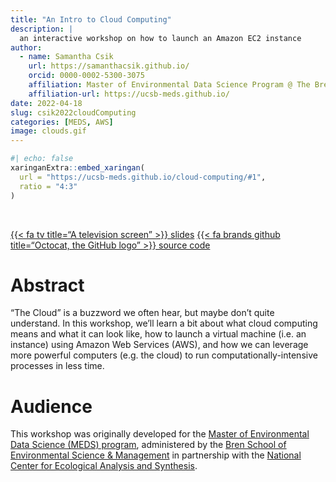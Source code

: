 ```yaml
---
title: "An Intro to Cloud Computing"
description: |
  an interactive workshop on how to launch an Amazon EC2 instance
author:
  - name: Samantha Csik
    url: https://samanthacsik.github.io/
    orcid: 0000-0002-5300-3075
    affiliation: Master of Environmental Data Science Program @ The Bren School (UCSB) & The National Center for Ecological Analysis and Synthesis
    affiliation-url: https://ucsb-meds.github.io/
date: 2022-04-18
slug: csik2022cloudComputing
categories: [MEDS, AWS]
image: clouds.gif
---
```


```r
#| echo: false
xaringanExtra::embed_xaringan(
  url = "https://ucsb-meds.github.io/cloud-computing/#1",
  ratio = "4:3"
)
```

<br>

::: {.center-text}
[{{< fa tv title="A television screen" >}} slides](https://ucsb-meds.github.io/cloud-computing/#1){.btn .btn-secondary role="button"} [{{< fa brands github title="Octocat, the GitHub logo" >}} source code](https://github.com/UCSB-MEDS/cloud-computing){.btn .btn-secondary role="button"}
:::

# Abstract

“The Cloud” is a buzzword we often hear, but maybe don’t quite understand. In this workshop, we’ll learn a bit about what cloud computing means and what it can look like, how to launch a virtual machine (i.e. an instance) using Amazon Web Services (AWS), and how we can leverage more powerful computers (e.g. the cloud) to run computationally-intensive processes in less time.

# Audience

This workshop was originally developed for the [Master of Environmental Data Science (MEDS) program](https://ucsb-meds.github.io/), administered by the [Bren School of Environmental Science & Management](https://bren.ucsb.edu/masters-programs/master-environmental-data-science) in partnership with the [National Center for Ecological Analysis and Synthesis](https://www.nceas.ucsb.edu/).

